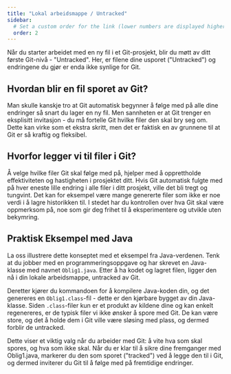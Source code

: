 ```yaml
---
title: "Lokal arbeidsmappe / Untracked"
sidebar:
  # Set a custom order for the link (lower numbers are displayed higher up)
  order: 2
---
```


Når du starter arbeidet med en ny fil i et Git-prosjekt, blir du møtt av ditt første Git-nivå - "Untracked". Her, er filene dine usporet ("Untracked") og endringene du gjør er enda ikke synlige for Git.

## Hvordan blir en fil sporet av Git?

Man skulle kanskje tro at Git automatisk begynner å følge med på alle dine endringer så snart du lager en ny fil. Men sannheten er at Git trenger en eksplisitt invitasjon - du må fortelle Git hvilke filer den skal bry seg om. Dette kan virke som et ekstra skritt, men det er faktisk en av grunnene til at Git er så kraftig og fleksibel.

## Hvorfor legger vi til filer i Git?

Å velge hvilke filer Git skal følge med på, hjelper med å opprettholde effektiviteten og hastigheten i prosjektet ditt. Hvis Git automatisk fulgte med på hver eneste lille endring i alle filer i ditt prosjekt, ville det bli tregt og tungvint. Det kan for eksempel være mange genererte filer som ikke er noe verdi i å lagre historikken til. I stedet har du kontrollen over hva Git skal være oppmerksom på, noe som gir deg frihet til å eksperimentere og utvikle uten bekymring.

## Praktisk Eksempel med Java

La oss illustrere dette konseptet med et eksempel fra Java-verdenen. Tenk at du jobber med en programmeringsoppgave og har skrevet en Java-klasse med navnet `Oblig1.java`. Etter å ha kodet og lagret filen, ligger den nå i din lokale arbeidsmappe, untracked av Git.

Deretter kjører du kommandoen for å kompilere Java-koden din, og det genereres en `Oblig1.class`-fil - dette er den kjørbare bygget av din Java-klasse. Siden `.class`-filer kun er et produkt av kildene dine og kan enkelt regenereres, er de typisk filer vi ikke ønsker å spore med Git. De kan være store, og det å holde dem i Git ville være sløsing med plass, og dermed forblir de untracked.

Dette viser et viktig valg når du arbeider med Git: å vite hva som skal spores, og hva som ikke skal. Når du er klar til å sikre dine fremganger med Oblig1.java, markerer du den som sporet ("tracked") ved å legge den til i Git, og dermed inviterer du Git til å følge med på fremtidige endringer.


<SelectCorrect
  question = "Hvilken av disse filtypene bør vanligvis bli sporet i et Java-prosjekt?"
  correct = "Kildekodefiler (.java)"
  wrong1 = "Kompileringsfiler (.class)"
  wrong2 = "Readme (.md)"
/>